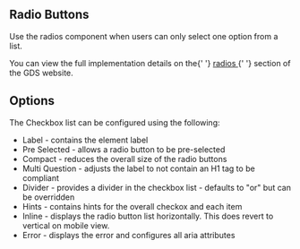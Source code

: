 
<Meta title="Components/RadioButtons/Information" />

<h2>Radio Buttons</h2>

<p>
  Use the radios component when users can only select one option from a list.
</p>

<p>
  You can view the full implementation details on the{' '}
  <a
    href="https://design-system.service.gov.uk/components/radios/"
    target="_blank"
    rel="noreferrer"
  >
    radios
  </a>{' '}
  section of the GDS website.
</p>

<h2>Options</h2>

<p>The Checkbox list can be configured using the following:</p>

<ul>
  <li>Label - contains the element label</li>
  <li>Pre Selected - allows a radio button to be pre-selected</li>
  <li>Compact - reduces the overall size of the radio buttons</li>
  <li>
    Multi Question - adjusts the label to not contain an H1 tag to be compliant
  </li>
  <li>
    Divider - provides a divider in the checkbox list - defaults to "or" but can
    be overridden
  </li>
  <li>Hints - contains hints for the overall checkox and each item</li>
  <li>
    Inline - displays the radio button list horizontally. This does revert to
    vertical on mobile view.
  </li>
  <li>Error - displays the error and configures all aria attributes</li>
</ul>
